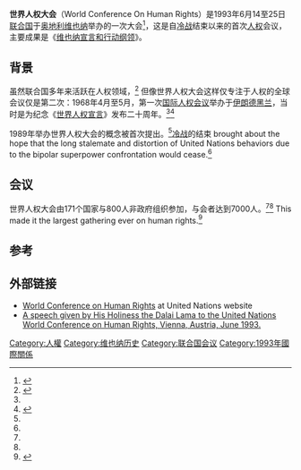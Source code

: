 '''世界人权大会'''（World Conference On Human Rights）是1993年6月14至25日[[联合国|联合国]]于[[奥地利|奥地利]][[维也纳|维也纳]]举办的一次大会<ref name="norchi-87">{{cite book | last=诺尔基 | first=查尔斯 | chapter=人权：一个全人类共同的利益 | editor=Krasno, Jean E. | title=联合国：面对全球社会的挑战 | publisher={{tsl|en|Lynne Rienner Publishers||Lynne Rienner Publishers}} | year=2004 | isbn=1-58826-280-4 | page=87}}</ref>，这是自[[冷战|冷战]]结束以来的首次[[人权|人权]]会议，主要成果是《[[维也纳宣言和行动纲领|维也纳宣言和行动纲领]]》。

==背景==
虽然联合国多年来活跃在人权领域，<ref>{{cite web | url=http://english.aljazeera.net/focus/humanrightsun/2008/12/20081278493266190.html | title=Timeline: 人权公约 | publisher=[[半岛电视台|半岛电视台]] | accessdate=2009-03-22 | archive-date=2011-06-05 | archive-url=https://web.archive.org/web/20110605085055/http://english.aljazeera.net/focus/humanrightsun/2008/12/20081278493266190.html }}</ref> 但像世界人权大会这样仅专注于人权的全球会议仅是第二次：1968年4月至5月，第一次[[国际人权会议|国际人权会议]]举办于[[伊朗|伊朗]][[德黑兰|德黑兰]]，当时是为纪念《[[世界人权宣言|世界人权宣言]]》发布二十周年。<ref name="boyle-79"/><ref>{{cite web | url=http://www1.umn.edu/humanrts/instree/l2ptichr.htm | title=德黑兰宣言, 国际人权会议的最终文件，1968年4月22日至5月13日，德黑兰。 | publisher=U.N. Doc. A/CONF. 32/41 at 3 (1968) via [[明尼苏达大学|明尼苏达大学]]人权图书馆 | accessdate=2009-03-22 | archive-date=2016-03-03 | archive-url=https://web.archive.org/web/20160303191240/http://www1.umn.edu/humanrts/instree/l2ptichr.htm }}</ref>

1989年举办世界人权大会的概念被首次提出。<ref name="boyle-79"/>[[冷战|冷战]]的结束 brought about the hope that the long stalemate and distortion of United Nations behaviors due to the bipolar superpower confrontation would cease.<ref name="boyle-79"/>  

==会议==
世界人权大会由171个国家与800人非政府组织参加，与会者达到7000人。<ref name="boyle-79"/><ref name="norchi-88"/>  This made it the largest gathering ever on human rights.<ref name="boyle-79">{{cite book | last=Boyle | first=Kevin | authorlink=Kevin Boyle (lawyer)| chapter=Stock-Taking on Human Rights: The World Conference on Human Rights, Vienna 1993 | editor=Beetham, David | title=Politics and Human Rights | url=https://archive.org/details/politicshumanrig00beet | publisher=[[威利•布莱克威尔|威利•布莱克威尔]] | year=1995 | isbn=0-631-19666-8 | page=[https://archive.org/details/politicshumanrig00beet/page/79 79]}}</ref>

==参考==
{{reflist|2}}

==外部链接==
* [http://www.ohchr.org/EN/ABOUTUS/Pages/ViennaWC.aspx World Conference on Human Rights]{{Wayback|url=http://www.ohchr.org/EN/ABOUTUS/Pages/ViennaWC.aspx |date=20190918094422 }} at United Nations website
* [http://www.freetibet.org/about/dalai5 A speech given by His Holiness the Dalai Lama to the United Nations World Conference on Human Rights, Vienna, Austria, June 1993.] {{Wayback|url=http://www.freetibet.org/about/dalai5 |date=20120505000432 }}

{{DEFAULTSORT:World Conference On Human Rights}}
[[Category:人權|Category:人權]]
[[Category:维也纳历史|Category:维也纳历史]]
[[Category:联合国会议|Category:联合国会议]]
[[Category:1993年國際關係|Category:1993年國際關係]]